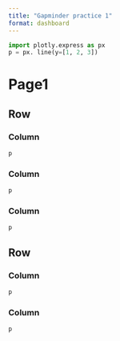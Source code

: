 ```yaml
---
title: "Gapminder practice 1"
format: dashboard
---
```



```python
import plotly.express as px
p = px. line(y=[1, 2, 3])

```

# Page1 

## Row {height="30%"}

### Column 

```python
p
```

### Column 

```python
p
```

### Column

```python
p
```


## Row {height="70%"}

### Column {width="70%"}
```python
p
```

### Column {width="30%"}


```python
p
```
